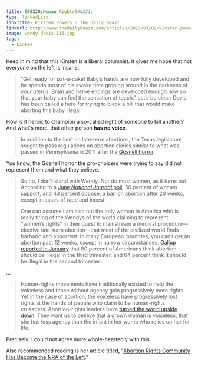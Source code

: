 ```yaml
---
title: &#8220;Human Rights&#8221;
type: linkedList
linkTitle: Kirsten Powers - The Daily Beast
linkUrl: http://www.thedailybeast.com/articles/2013/07/02/kirsten-powers-i-don-t-stand-with-wendy-davis.html
image: wendy-davis-116.jpg
tags:
  - Linked
---
```


Keep in mind that this Kirsten is a liberal columnist. It gives me hope that not everyone on the left is insane.

> “Get ready for pat-a-cake! Baby’s hands are now fully developed and he spends most of his awake time groping around in the darkness of your uterus. Brain and nerve endings are developed enough now so that your baby can feel the sensation of touch.” Let’s be clear: Davis has been called a hero for trying to block a bill that would make aborting this baby illegal.

How is it heroic to champion a so-called right of someone to kill another? And what's more, that other person **has no voice**.

> In addition to the limit on late-term abortions, the Texas legislature sought to pass regulations on abortion clinics similar to what was passed in Pennsylvania in 2011 after the [Gosnell horror](http://www.thedailybeast.com/articles/2013/04/16/yes-there-is-a-gosnell-trial-coverup-by-the-big-news-organizations.html).

You know, the Gosnell horror the pro-choicers were trying to say did not represent them and what they believe.

> So no, I don’t stand with Wendy. Nor do most women, as it turns out. According to a [June _National Journal_ poll](http://www.nationaljournal.com/congressional-connection/coverage/americans-narrowly-support-20-week-abortion-ban-20130626), 50 percent of women support, and 43 percent oppose, a ban on abortion after 20 weeks, except in cases of rape and incest.
>
> One can assume I am also not the only woman in America who is really tiring of the Wendys of the world claiming to represent “women’s rights” in their quest to mainstream a medical procedure—elective late-term abortion—that most of the civilized world finds barbaric and abhorrent. In many European countries, you can’t get an abortion past 12 weeks, except in narrow circumstances. [Gallup reported in January](http://www.gallup.com/poll/160058/majority-americans-support-roe-wade-decision.aspx) that 80 percent of Americans think abortion should be illegal in the third trimester, and 64 percent think it should be illegal in the second trimester.

...

> Human-rights movements have traditionally existed to help the voiceless and those without agency gain progressively more rights. Yet in the case of abortion, the voiceless have progressively lost rights at the hands of people who claim to be human-rights crusaders. Abortion-rights leaders have [turned the world upside down](http://www.thedailybeast.com/articles/2013/05/06/abortion-rights-community-has-become-the-nra-of-the-left.html). They want us to believe that a grown woman is voiceless, that she has less agency than the infant in her womb who relies on her for life.

Precisely! I could not agree more whole-heartedly with this.

Also recommended reading is her article titled, "[Abortion Rights Community Has Become the NRA of the Left](http://www.thedailybeast.com/articles/2013/05/06/abortion-rights-community-has-become-the-nra-of-the-left.html)."

